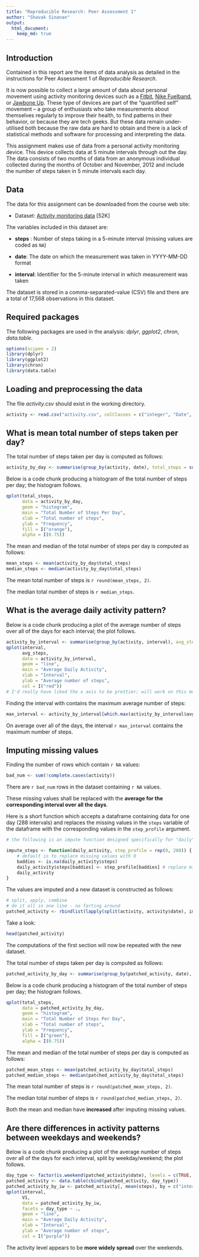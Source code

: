 ```yaml
---
title: "Reproducible Research: Peer Assessment 1"
author: "Shavak Sinanan"
output: 
  html_document:
    keep_md: true
---
```


## Introduction

Contained in this report are the items of data analysis as detailed in the instructions for Peer Assessment 1 of *Reproducible Research*.

It is now possible to collect a large amount of data about personal movement using activity monitoring devices such as a [Fitbit](http://www.fitbit.com), [Nike Fuelband](http://www.nike.com/us/en_us/c/nikeplus-fuelband), or [Jawbone Up](https://jawbone.com/up). These type of devices are part of the "quantified self" movement -- a group of enthusiasts who take measurements about themselves regularly to improve their health, to find patterns in their behavior, or because they are tech geeks. But these data remain under-utilised both because the raw data are hard to obtain and there is a lack of statistical methods and software for processing and interpreting the data.

This assignment makes use of data from a personal activity monitoring device. This device collects data at 5 minute intervals through out the day. The data consists of two months of data from an anonymous individual collected during the months of October and November, 2012 and include the number of steps taken in 5 minute intervals each day.

## Data

The data for this assignment can be downloaded from the course web
site:

* Dataset: [Activity monitoring data](https://d396qusza40orc.cloudfront.net/repdata%2Fdata%2Factivity.zip) [52K]

The variables included in this dataset are:

+ **steps** : Number of steps taking in a 5-minute interval (missing
    values are coded as `NA`)

+ **date**: The date on which the measurement was taken in YYYY-MM-DD
    format

+ **interval**: Identifier for the 5-minute interval in which
    measurement was taken

The dataset is stored in a comma-separated-value (CSV) file and there are a total of 17,568 observations in this dataset.

## Required packages

The following packages are used in the analysis: *dplyr*, *ggplot2*, *chron*, *data.table*.

```r
options(scipen = 2)
library(dplyr)
library(ggplot2)
library(chron)
library(data.table)
```

## Loading and preprocessing the data

The file *activity.csv* should exist in the working directory.

```r
activity <- read.csv("activity.csv", colClasses = c("integer", "Date", "integer")) # date is in YYYY-MM-DD format
```

## What is mean total number of steps taken per day?

The total number of steps taken per day is computed as follows:

```r
activity_by_day <- summarise(group_by(activity, date), total_steps = sum(steps, na.rm = TRUE))
```

Below is a code chunk producing a histogram of the total number of steps per day; the histogram follows.

```r
qplot(total_steps,
      data = activity_by_day,
      geom = "histogram",
      main = "Total Number of Steps Per Day",
      xlab = "Total number of steps",
      ylab = "Frequency",
      fill = I("orange"),
      alpha = I(0.75))
```

The mean and median of the total number of steps per day is computed as follows:

```r
mean_steps <- mean(activity_by_day$total_steps)
median_steps <- median(activity_by_day$total_steps)
```

The mean total number of steps is `r round(mean_steps, 2)`.

The median total number of steps is `r median_steps`.

## What is the average daily activity pattern?

Below is a code chunk producing a plot of the average number of steps over all of the days for each interval; the plot follows.

```r
activity_by_interval <- summarise(group_by(activity, interval), avg_steps = mean(steps, na.rm = TRUE))
qplot(interval,
      avg_steps,
      data = activity_by_interval,
      geom = "line",
      main = "Average Daily Activity",
      xlab = "Interval",
      ylab = "Average number of steps",
      col = I("red"))
# I'd really have liked the x axis to be prettier; will work on this more if I have some time
```

Finding the interval with contains the maximum average number of steps:

```r
max_interval <- activity_by_interval[which.max(activity_by_interval$avg_steps), 1]
```

On average over all of the days, the interval `r max_interval` contains the maximum number of steps.

## Imputing missing values

Finding the number of rows which contain ```r NA``` values:

```r
bad_num <- sum(!complete.cases(activity))
```

There are ```r bad_num``` rows in the dataset containing ```r NA``` values.

These missing values shall be replaced with the **average for the corresponding interval over all the days**.

Here is a short function which accepts a dataframe containing data for one day (288 intervals) and replaces the missing values in the `steps` variable of the dataframe with the corresponding values in the `step_profile` argument.

```r
# the following is an impute function designed specifically for "daily" subsets of the master dataset

impute_steps <- function(daily_activity, step_profile = rep(0, 288)) {
    # default is to replace missing values with 0
    baddies <- is.na(daily_activity$steps)
    daily_activity$steps[baddies] <- step_profile[baddies] # replace missing values and keep the rest
    daily_activity
}
```

The values are imputed and a new dataset is constructed as follows:

```r
# split, apply, combine
# do it all in one line - no farting around
patched_activity <- rbindlist(lapply(split(activity, activity$date), impute_steps, step_profile = activity_by_interval$avg_steps)) # replace missing values with average for the appropriate interval
```

Take a look:

```r
head(patched_activity)
```

The computations of the first section will now be repeated with the new dataset.

The total number of steps taken per day is computed as follows:

```r
patched_activity_by_day <- summarise(group_by(patched_activity, date), total_steps = sum(steps, na.rm = TRUE))
```

Below is a code chunk producing a histogram of the total number of steps per day; the histogram follows.

```r
qplot(total_steps,
      data = patched_activity_by_day,
      geom = "histogram",
      main = "Total Number of Steps Per Day",
      xlab = "Total number of steps",
      ylab = "Frequency",
      fill = I("green"),
      alpha = I(0.75))
```

The mean and median of the total number of steps per day is computed as follows:

```r
patched_mean_steps <- mean(patched_activity_by_day$total_steps)
patched_median_steps <- median(patched_activity_by_day$total_steps)
```

The mean total number of steps is `r round(patched_mean_steps, 2)`.

The median total number of steps is `r round(patched_median_steps, 2)`.

Both the mean and median have **increased** after imputing missing values.

## Are there differences in activity patterns between weekdays and weekends?

Below is a code chunk producing a plot of the average number of steps over all of the days for each interval, split by weekday/weekend; the plot follows.

```r
day_type <- factor(is.weekend(patched_activity$date), levels = c(TRUE, FALSE), labels = c("weekend", "weekday"))
patched_activity <- data.table(cbind(patched_activity, day_type))
patched_activity_by_iw <- patched_activity[, mean(steps), by = c("interval", "day_type")]
qplot(interval,
      V1,
      data = patched_activity_by_iw,
      facets = day_type ~ .,
      geom = "line",
      main = "Average Daily Activity",
      xlab = "Interval",
      ylab = "Average number of steps",
      col = I("purple"))
```

The activity level appears to be **more widely spread** over the weekends.